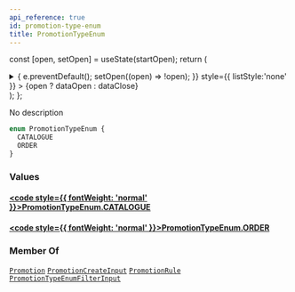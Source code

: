 ```yaml
---
api_reference: true
id: promotion-type-enum
title: PromotionTypeEnum
---
```






const [open, setOpen] = useState(startOpen);
return (
<details {...(open ? { open: true } : {})} className="details" style={{ border:'none', boxShadow:'none', background:'var(--ifm-background-color)' }}>
<summary
onClick={(e) => {
e.preventDefault();
setOpen((open) => !open);
}}
style={{ listStyle:'none' }} >
{open ? dataOpen : dataClose}
</summary>
{open && children}
</details>
);
};

No description

```graphql
enum PromotionTypeEnum {
  CATALOGUE
  ORDER
}
```

### Values

#### [<code style={{ fontWeight: 'normal' }}>PromotionTypeEnum.<b>CATALOGUE</b></code>](#)

#### [<code style={{ fontWeight: 'normal' }}>PromotionTypeEnum.<b>ORDER</b></code>](#)

### Member Of

[`Promotion`](../../../api-reference/discounts/objects/promotion.mdx) <Badge class="badge badge--secondary" text="object"/><Bullet />[`PromotionCreateInput`](../../../api-reference/discounts/inputs/promotion-create-input.mdx) <Badge class="badge badge--secondary" text="input"/><Bullet />[`PromotionRule`](../../../api-reference/discounts/objects/promotion-rule.mdx) <Badge class="badge badge--secondary" text="object"/><Bullet />[`PromotionTypeEnumFilterInput`](../../../api-reference/discounts/inputs/promotion-type-enum-filter-input.mdx) <Badge class="badge badge--secondary" text="input"/>
